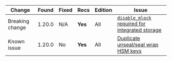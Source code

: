 Change          | Found  | Fixed  | Recs    | Edition    | Issue
--------------- | ------ |------- | ------- | ---------- | -----
Breaking change | 1.20.0 | N/A    | **Yes** | All        | [`disable_mlock` required for integrated storage](/vault/docs/v1.20.x/updates/important-changes#disable_mlock-config)
Known issue     | 1.20.0 | No     | **Yes** | All        | [Duplicate unseal/seal wrap HSM keys](/vault/docs/v1.20.x/updates/important-changes#hsm-keys)
